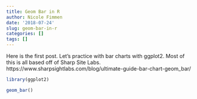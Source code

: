 ```yaml
---
title: Geom Bar in R
author: Nicole Fimmen
date: '2018-07-24'
slug: geom-bar-in-r
categories: []
tags: []
---
```


Here is the first post. Let's practice with bar charts with ggplot2. Most of this is all based off of Sharp Site Labs. 
https://www.sharpsightlabs.com/blog/ultimate-guide-bar-chart-geom_bar/



```r
library(ggplot2)

geom_bar()

```

